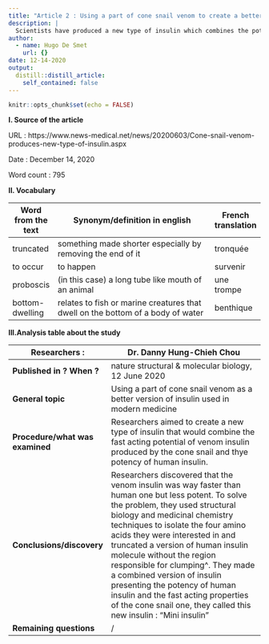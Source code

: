 ```yaml
---
title: "Article 2 : Using a part of cone snail venom to create a better version of insulin"
description: |
  Scientists have produced a new type of insulin which combines the potency of human insulin and the fast acting properties of cone snail venom's insulin
author:
  - name: Hugo De Smet
    url: {}
date: 12-14-2020
output:
  distill::distill_article:
    self_contained: false
---
```


```r
knitr::opts_chunk$set(echo = FALSE)
```
**I. Source of the article**

URL : https://www.news-medical.net/news/20200603/Cone-snail-venom-produces-new-type-of-insulin.aspx

Date : December 14, 2020

Word count : 795

**II. Vocabulary**

| Word from the text | Synonym/definition in english                                                 | French translation |
|----------------------|---------------------------------------------------------------------------------|----------------------|
| truncated            | something made shorter especially by removing the end of it                     | tronquée             |
| to occur             | to happen                                                                       | survenir             |
| proboscis            | (in this case) a long tube like mouth of an animal                              | une trompe           |
| bottom-dwelling      | relates to fish or marine creatures that dwell on the bottom of a body of water | benthique            |

**III.Analysis table about the study**

| **Researchers** :               | Dr. Danny Hung-Chieh Chou                                                                                                                                                                                                                                                                                                                                                                                                                                                                                                        |
|---------------------------------|----------------------------------------------------------------------------------------------------------------------------------------------------------------------------------------------------------------------------------------------------------------------------------------------------------------------------------------------------------------------------------------------------------------------------------------------------------------------------------------------------------------------------------|
| **Published in ? When ?**       | nature structural & molecular biology, 12 June 2020                                                                                                                                                                                                                                                                                                                                                                                                                                                                              |
| **General topic**               | Using a part of cone snail venom as a better version of insulin used in modern medicine                                                                                                                                                                                                                                                                                                                                                                                                                                          |
| **Procedure/what was examined** | Researchers aimed to create a new type of insulin that would combine the fast acting potential of  venom insulin produced by the cone snail and thye potency of human insulin.                                                                                                                                                                                                                                                                                                                                                   |
| **Conclusions/discovery**       | Researchers discovered that the venom insulin was way faster than human one but less potent. To solve the problem, they used structural biology and medicinal chemistry techniques to isolate the four amino acids they were interested in and truncated a version of human insulin molecule without the region  responsible for clumping^. They made a combined version of insulin presenting the potency of human insulin and the fast acting properties of the cone snail one, they called this new insulin : "Mini insulin"  |
| **Remaining questions**         | /                                                                                                                                                                                                                                                                                                                                                                                                                                                                                                                                |
